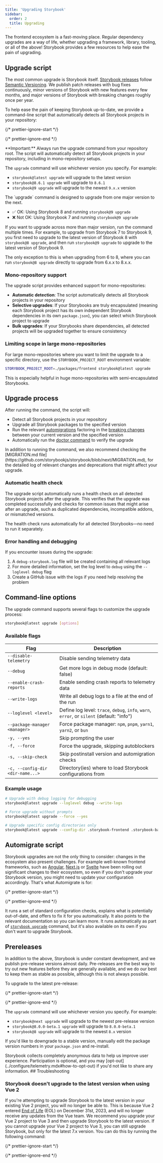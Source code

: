 ```yaml
---
title: 'Upgrading Storybook'
sidebar:
  order: 2
  title: Upgrading
---
```


The frontend ecosystem is a fast-moving place. Regular dependency upgrades are a way of life, whether upgrading a framework, library, tooling, or all of the above! Storybook provides a few resources to help ease the pain of upgrading.

## Upgrade script

The most common upgrade is Storybook itself. [Storybook releases](https://storybook.js.org/releases) follow [Semantic Versioning](https://semver.org/). We publish patch releases with bug fixes continuously, minor versions of Storybook with new features every few months, and major versions of Storybook with breaking changes roughly once per year.

To help ease the pain of keeping Storybook up-to-date, we provide a command-line script that automatically detects all Storybook projects in your repository:

{/* prettier-ignore-start */}

<CodeSnippets path="storybook-upgrade.md" />

{/* prettier-ignore-end */}

<Callout variant="info">
  **Important:** Always run the upgrade command from your repository root. The script will automatically detect all Storybook projects in your repository, including in mono-repository setups.
</Callout>

The `upgrade` command will use whichever version you specify. For example:

* `storybook@latest upgrade` will upgrade to the latest version
* `storybook@8.6.1 upgrade` will upgrade to `8.6.1`
* `storybook@9 upgrade` will upgrade to the newest `9.x.x` version

<Callout variant="warning">
  The `upgrade` command is designed to upgrade from one major version to the next.

  - ✅ OK: Using Storybook 8 and running `storybook@9 upgrade`
  - ❌ Not OK: Using Storybook 7 and running `storybook@9 upgrade`

  If you want to upgrade across more than major version, run the command multiple times. For example, to upgrade from Storybook 7 to Storybook 9, you first need to upgrade to the latest version of Storybook 8 with `storybook@8 upgrade`, and then run `storybook@9 upgrade` to upgrade to the latest version of Storybook 9.

  The only exception to this is when upgrading from 6 to 8, where you can run `storybook@8 upgrade` directly to upgrade from 6.x.x to 8.x.x.
</Callout>

### Mono-repository support

The upgrade script provides enhanced support for mono-repositories:

- **Automatic detection**: The script automatically detects all Storybook projects in your repository
- **Selective upgrades**: If your Storybooks are truly encapsulated (meaning each Storybook project has its own independent Storybook dependencies in its own `package.json`), you can select which Storybook project to upgrade
- **Bulk upgrades**: If your Storybooks share dependencies, all detected projects will be upgraded together to ensure consistency

### Limiting scope in large mono-repositories

For large mono-repositories where you want to limit the upgrade to a specific directory, use the `STORYBOOK_PROJECT_ROOT` environment variable:

```bash
STORYBOOK_PROJECT_ROOT=./packages/frontend storybook@latest upgrade
```

This is especially helpful in huge mono-repositories with semi-encapsulated Storybooks.


## Upgrade process

After running the command, the script will:

* Detect all Storybook projects in your repository
* Upgrade all Storybook packages to the specified version
* Run the relevant [automigrations](../migration-guide/index.mdx#automatic-upgrade) factoring in the [breaking changes](../migration-guide/index.mdx#major-breaking-changes) between your current version and the specified version
* Automatically run the [doctor command](#automatic-health-check) to verify the upgrade

<Callout variant="info">
  In addition to running the command, we also recommend checking the [MIGRATION.md file](https://github.com/storybookjs/storybook/blob/next/MIGRATION.md), for the detailed log of relevant changes and deprecations that might affect your upgrade.
</Callout>

### Automatic health check

The upgrade script automatically runs a health check on all detected Storybook projects after the upgrade. This verifies that the upgrade was completed successfully and checks for common issues that might arise after an upgrade, such as duplicated dependencies, incompatible addons, or mismatched versions.

The health check runs automatically for all detected Storybooks—no need to run it separately.

### Error handling and debugging

If you encounter issues during the upgrade:

1. A `debug-storybook.log` file will be created containing all relevant logs
2. For more detailed information, set the log level to `debug` using the `--loglevel debug` flag
3. Create a GitHub issue with the logs if you need help resolving the problem

## Command-line options

The upgrade command supports several flags to customize the upgrade process:

```bash
storybook@latest upgrade [options]
```

### Available flags

| Flag | Description |
|------|-------------|
| `--disable-telemetry` | Disable sending telemetry data |
| `--debug` | Get more logs in debug mode (default: false) |
| `--enable-crash-reports` | Enable sending crash reports to telemetry data |
| `--write-logs` | Write all debug logs to a file at the end of the run |
| `--loglevel <level>` | Define log level: `trace`, `debug`, `info`, `warn`, `error`, or `silent` (default: "info") |
| `--package-manager <manager>` | Force package manager: `npm`, `pnpm`, `yarn1`, `yarn2`, or `bun` |
| `-y, --yes` | Skip prompting the user |
| `-f, --force` | Force the upgrade, skipping autoblockers |
| `-s, --skip-check` | Skip postinstall version and automigration checks |
| `-c, --config-dir <dir-name...>` | Directory(ies) where to load Storybook configurations from |

### Example usage

```bash
# Upgrade with debug logging for debugging
storybook@latest upgrade --loglevel debug --write-logs

# Force upgrade without prompts
storybook@latest upgrade --force --yes

# Upgrade specific config directories only
storybook@latest upgrade --config-dir .storybook-frontend .storybook-backend
```

## Automigrate script

Storybook upgrades are not the only thing to consider: changes in the ecosystem also present challenges. For example well-known frontend frameworks, such as [Angular](https://update.angular.io/?l=2\&v=16.0-17.0), [Next.js](https://nextjs.org/docs/pages/building-your-application/upgrading) or [Svelte](https://svelte.dev/docs/v4-migration-guide) have been rolling out significant changes to their ecosystem, so even if you don't upgrade your Storybook version, you might need to update your configuration accordingly. That's what Automigrate is for:

{/* prettier-ignore-start */}

<CodeSnippets path="storybook-automigrate.md" />

{/* prettier-ignore-end */}

It runs a set of standard configuration checks, explains what is potentially out-of-date, and offers to fix it for you automatically. It also points to the relevant documentation so you can learn more. It runs automatically as part of [`storybook upgrade`](#upgrade-script) command, but it's also available on its own if you don't want to upgrade Storybook.

## Prereleases

In addition to the above, Storybook is under constant development, and we publish pre-release versions almost daily. Pre-releases are the best way to try out new features before they are generally available, and we do our best to keep them as stable as possible, although this is not always possible.

To upgrade to the latest pre-release:

{/* prettier-ignore-start */}

<CodeSnippets path="storybook-upgrade-prerelease.md" />

{/* prettier-ignore-end */}

The `upgrade` command will use whichever version you specify. For example:

* `storybook@next upgrade` will upgrade to the newest pre-release version
* `storybook@8.0.0-beta.1 upgrade` will upgrade to `8.0.0-beta.1`
* `storybook@8 upgrade` will upgrade to the newest `8.x` version

If you'd like to downgrade to a stable version, manually edit the package version numbers in your `package.json` and re-install.

<Callout variant="info">
  Storybook collects completely anonymous data to help us improve user experience. Participation is optional, and you may [opt-out](../configure/telemetry.mdx#how-to-opt-out) if you'd not like to share any information.
</Callout>

<IfRenderer renderer="vue">
  ## Troubleshooting

  ### Storybook doesn't upgrade to the latest version when using Vue 2

  If you're attempting to upgrade Storybook to the latest version in your existing Vue 2 project, you will no longer be able to. This is because Vue 2 entered [End of Life](https://v2.vuejs.org/lts/) (EOL) on December 31st, 2023, and will no longer receive any updates from the Vue team. We recommend you upgrade your Vue 2 project to Vue 3 and then upgrade Storybook to the latest version. If you cannot upgrade your Vue 2 project to Vue 3, you can still upgrade Storybook, but only for the latest 7.x version. You can do this by running the following command:

  {/* prettier-ignore-start */}

  <CodeSnippets path="upgrade-command-specific-version.md" />

  {/* prettier-ignore-end */}
</IfRenderer>
